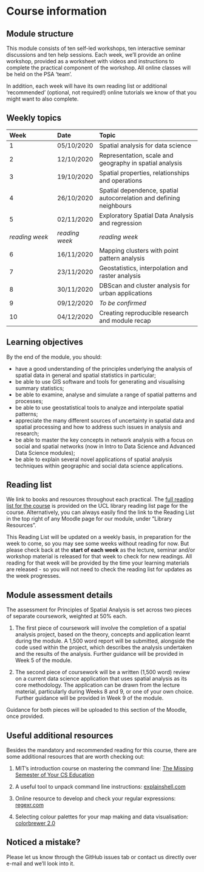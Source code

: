 # Course information {-}

## Module structure {-}
This module consists of ten self-led workshops, ten interactive seminar discussions and ten help sessions. Each week, we'll provide an online workshop, provided as a worksheet with videos and instructions to complete the practical component of the workshop. All online classes will be held on the PSA 'team'.

In addition, each week will have its own reading list or additional 'recommended' (optional, not required!) online tutorials we know of that you might want to also complete.

## Weekly topics {-}
| Week          | Date          | Topic |
| :------ |:-----|:--------------|
| 1             | 05/10/2020    | Spatial analysis for data science |
| 2             | 12/10/2020    | Representation, scale and geography in spatial analysis |
| 3             | 19/10/2020    | Spatial properties, relationships and operations |
| 4             | 26/10/2020    | Spatial dependence, spatial autocorrelation and defining neighbours |
| 5             | 02/11/2020    | Exploratory Spatial Data Analysis and regression |
| *reading week*  | *reading week*  | *reading week* |
| 6             | 16/11/2020    | Mapping clusters with point pattern analysis |
| 7             | 23/11/2020    | Geostatistics, interpolation and raster analysis |
| 8             | 30/11/2020    | DBScan and cluster analysis for urban applications |
| 9             | 09/12/2020    | *To be confirmed * |
| 10            | 04/12/2020    | Creating reproducible research and module recap |

## Learning objectives {-}
By the end of the module, you should:

- have a good understanding of the principles underlying the analysis of spatial data in general and spatial statistics in particular;
-	be able to use GIS software and tools for generating and visualising summary statistics;
-	be able to examine, analyse and simulate a range of spatial patterns and processes;
-	be able to use geostatistical tools to analyze and interpolate spatial patterns;
-	appreciate the many different sources of uncertainty in spatial data and spatial processing and how to address such issues in analysis and research;
-	be able to master the key concepts in network analysis with a focus on social and spatial networks (now in Intro to Data Science and Advanced Data Science modules);
-	be able to explain several novel applications of spatial analysis techniques within geographic and social data science applications.

## Reading list {-}
We link to books and resources throughout each practical. The [full reading list for the course](https://rl.talis.com/3/ucl/lists/3FB0C66A-F603-A402-A31C-28F2DA091AB6.html?lang=en-gb&login=1) is provided on the UCL library reading list page for the course. Alternatively, you can always easily find the link to the Reading List in the top right of any Moodle page for our module, under "Library Resources". 

This Reading List will be updated on a weekly basis, in preparation for the week to come, so you may see some weeks without reading for now. But please check back at the **start of each week** as the lecture, seminar and/or workshop material is released for that week to check for new readings. All reading for that week will be provided by the time your learning materials are released - so you will not need to check the reading list for updates as the week progresses.

## Module assessment details {-}

The assessment for Principles of Spatial Analysis is set across two pieces of separate coursework, weighted at 50% each. 

1) The first piece of coursework will involve the completion of a spatial analysis project, based on the theory, concepts and application learnt during the module. A 1,500 word report will be submitted, alongside the code used within the project, which describes the analysis undertaken and the results of the analysis. Further guidance will be provided in Week 5 of the module.

2) The second piece of coursework will be a written (1,500 word) review on a current data science application that uses spatial analysis as its core methodology. The application can be drawn from the lecture material, particularly during Weeks 8 and 9, or one of your own choice. Further guidance will be provided in Week 9 of the module.

Guidance for both pieces will be uploaded to this section of the Moodle, once provided.

## Useful additional resources {-}
Besides the mandatory and recommended reading for this course, there are some additional resources that are worth checking out:

1. MIT's introduction course on mastering the command line: [The Missing Semester of Your CS Education](https://missing.csail.mit.edu/) 

2. A useful tool to unpack command line instructions: [explainshell.com](https://www.explainshell.com/)

3. Online resource to develop and check your regular expressions: [regexr.com](https://regexr.com/5d21d)

4. Selecting colour palettes for your map making and data visualisation: [colorbrewer 2.0](https://colorbrewer2.org)

## Noticed a mistake? {-}
Please let us know through the GitHub issues tab or contact us directly over e-mail and we'll look into it.
